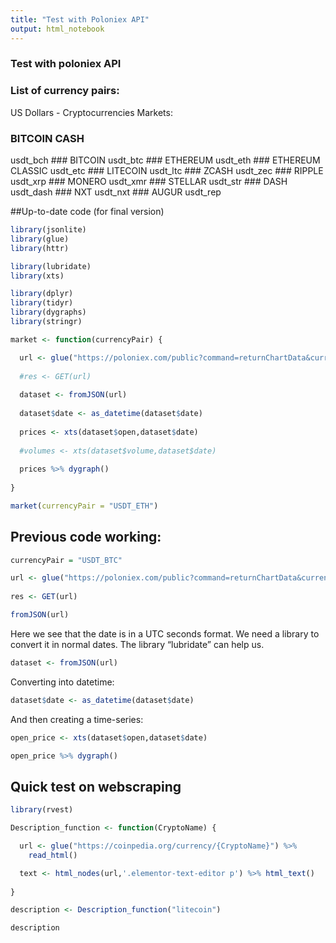 ```yaml
---
title: "Test with Poloniex API"
output: html_notebook
---
```


### Test with poloniex API

### List of currency pairs:

US Dollars - Cryptocurrencies Markets:

### BITCOIN CASH
usdt_bch
### BITCOIN
usdt_btc
### ETHEREUM
usdt_eth
### ETHEREUM CLASSIC
usdt_etc
### LITECOIN
usdt_ltc
### ZCASH
usdt_zec
### RIPPLE
usdt_xrp
### MONERO
usdt_xmr
### STELLAR
usdt_str
### DASH
usdt_dash
### NXT
usdt_nxt
### AUGUR
usdt_rep


##Up-to-date code (for final version)

```r
library(jsonlite)
library(glue)
library(httr)

library(lubridate)
library(xts)

library(dplyr)
library(tidyr)
library(dygraphs)
library(stringr)
```



```r
market <- function(currencyPair) {

  url <- glue("https://poloniex.com/public?command=returnChartData&currencyPair={currencyPair}&start=1435699200&end=9999999999&period=14400")
  
  #res <- GET(url)
  
  dataset <- fromJSON(url)
  
  dataset$date <- as_datetime(dataset$date)
  
  prices <- xts(dataset$open,dataset$date)
  
  #volumes <- xts(dataset$volume,dataset$date)
  
  prices %>% dygraph()
  
}

```

```r
market(currencyPair = "USDT_ETH")
```


## Previous code working:

```r
currencyPair = "USDT_BTC"

url <- glue("https://poloniex.com/public?command=returnChartData&currencyPair={currencyPair}&start=1435699200&end=9999999999&period=14400")
  
res <- GET(url)
```


```r
fromJSON(url)
```

Here we see that the date is in a UTC seconds format.
We need a library to convert it in normal dates. The library "lubridate" can help us.

```r
dataset <- fromJSON(url)
```

Converting into datetime:

```r
dataset$date <- as_datetime(dataset$date)
```

And then creating a time-series:

```r
open_price <- xts(dataset$open,dataset$date)

open_price %>% dygraph()

```



## Quick test on webscraping


```r
library(rvest)
```

```r
Description_function <- function(CryptoName) {

  url <- glue("https://coinpedia.org/currency/{CryptoName}") %>%
    read_html()

  text <- html_nodes(url,'.elementor-text-editor p') %>% html_text()
  
}
```

```r
description <- Description_function("litecoin")
```

```r
description
```
